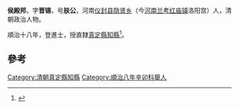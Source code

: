 '''侯殿邦'''，字'''晋锡'''，号'''肤公'''，河南[[仪封县|仪封县]][[隐贤乡|隐贤乡]]（今[[河南|河南]][[兰考|兰考]][[红庙镇|红庙镇]]洛阳宫）人，清朝政治人物。

順治十八年，登進士，授直隸[[真定縣|真定縣]][[知縣|知縣]]<ref>{{cite news|title=顺治辛卯举人、辛丑进士侯殿邦|url=http://www.10000xing.cn/x230/2012/0421165228.html|accessdate=2013-08-22|newspaper=中华侯氏网|archive-date=2016-03-05|archive-url=https://web.archive.org/web/20160305025411/http://www.10000xing.cn/x230/2012/0421165228.html|dead-url=no}}</ref>。

==參考==
{{reflist}}
{{清朝人物小作品}}
{{順治十八年辛丑科殿試金榜}}
{{DEFAULTSORT:Hou侯}}
[[Category:清朝真定縣知縣|Category:清朝真定縣知縣]]
[[Category:順治八年辛卯科舉人|Category:順治八年辛卯科舉人]]